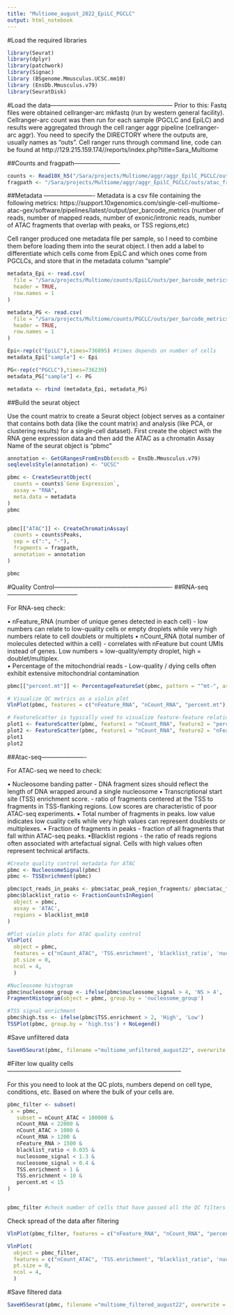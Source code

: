 ---
title: "Multiome_august_2022_EpiLC_PGCLC"
output: html_notebook
---

#Load the required libraries 
```{r}
library(Seurat)
library(dplyr)
library(patchwork)
library(Signac)
library (BSgenome.Mmusculus.UCSC.mm10)
library (EnsDb.Mmusculus.v79)
library(SeuratDisk)
```

#Load the data------------------------------------------------------------
Prior to this: Fastq files were obtained cellranger-arc mkfastq (run by western general facility). Cellranger-arc count was then run for each sample (PGCLC and EpiLC) and results were aggregated through the cell ranger aggr pipeline (cellranger-arc aggr). You need to specify the DIRECTORY where the outputs are, usually names as "outs". 
Cell ranger runs through command line, code can be found at http://129.215.159.174//reports/index.php?title=Sara_Multiome

##Counts and fragpath-----------------------
```{r}

counts <- Read10X_h5("/Sara/projects/Multiome/aggr/aggr_EpilC_PGCLC/outs/filtered_feature_bc_matrix.h5")
fragpath <- "/Sara/projects/Multiome/aggr/aggr_EpilC_PGCLC/outs/atac_fragments.tsv.gz"

```


##Metadata -------------------------
Metadata is a csv file containing the following metrics: 
https://support.10xgenomics.com/single-cell-multiome-atac-gex/software/pipelines/latest/output/per_barcode_metrics
(number of reads, number of mapped reads, number of exonic/intronic reads, number of ATAC fragments that overlap with peaks, or TSS regions,etc)

Cell ranger produced one metadata file per sample, so I need to combine them before loading them into the seurat object. I then add a label to differentiate which cells come from EpiLC and which ones come from PGCLCs, and store that in the metadata column "sample"


```{r}
metadata_Epi <- read.csv(
  file = "/Sara/projects/Multiome/counts/EpiLC/outs/per_barcode_metrics.csv",
  header = TRUE,
  row.names = 1
)

metadata_PG <- read.csv(
  file = "/Sara/projects/Multiome/counts/PGCLC/outs/per_barcode_metrics.csv",
  header = TRUE,
  row.names = 1
)

Epi<-rep(c("EpiLC"),times=736095) #times depends on number of cells 
metadata_Epi["sample"] <- Epi 

PG<-rep(c("PGCLC"),times=736239)
metadata_PG["sample"] <- PG 

metadata <- rbind (metadata_Epi, metadata_PG) 
```


##Build the seurat object 

Use the count matrix to create a Seurat object (object serves as a container that contains both data (like the count matrix) and analysis (like PCA, or clustering results) for a single-cell dataset).
First create the object with the RNA gene expression data and then add the ATAC as a chromatin Assay
Name of the seurat object is "pbmc"

```{r}
annotation <- GetGRangesFromEnsDb(ensdb = EnsDb.Mmusculus.v79)
seqlevelsStyle(annotation) <- "UCSC"

pbmc <- CreateSeuratObject(
  counts = counts$`Gene Expression`,
  assay = "RNA",
  meta.data = metadata
)
pbmc


pbmc[["ATAC"]] <- CreateChromatinAssay(
  counts = counts$Peaks,
  sep = c(":", "-"),
  fragments = fragpath,
  annotation = annotation
)

pbmc
```


#Quality Control----------------------------------------------------------
##RNA-seq-----------------------------------

For RNA-seq check:

• nFeature_RNA (number of unique genes detected in each cell) - low numbers can relate to low-quality cells or empty droplets while very high numbers relate to cell doublets or multiplets 
• nCount_RNA (total number of molecules detected within a cell) - correlates with nFeature but count UMIs instead of genes. Low numbers = low-quality/empty droplet, high = doublet/multiplex.  
• Percentage of the mitochondrial reads - Low-quality / dying cells often exhibit extensive mitochondrial contamination

```{r}
pbmc[["percent.mt"]] <- PercentageFeatureSet(pbmc, pattern = "^mt-", assay = "RNA") # calulcate percentage of mitochondial reads, all mitochondial genes start with "mt-"

# Visualize QC metrics as a violin plot
VlnPlot(pbmc, features = c("nFeature_RNA", "nCount_RNA", "percent.mt"), ncol = 3, pt.size = 0)

# FeatureScatter is typically used to visualize feature-feature relationships
plot1 <- FeatureScatter(pbmc, feature1 = "nCount_RNA", feature2 = "percent.mt")
plot2 <- FeatureScatter(pbmc, feature1 = "nCount_RNA", feature2 = "nFeature_RNA")
plot1
plot2
```

##Atac-seq----------------------

For ATAC-seq we need to check: 

•	Nucleosome banding patter - DNA fragment sizes should reflect the length of DNA wrapped around a single nucleosome
•	Transcriptional start site (TSS) enrichment score. -  ratio of fragments centered at the TSS to fragments in TSS-flanking regions. Low scores are characteristic of poor ATAC-seq experiments.
•	Total number of fragments in peaks. low value indicates low cuality cells while very high values can represent doublests or multiplexes.
•	Fraction of fragments in peaks - fraction of all fragments that fall within ATAC-seq peaks.
•Blacklist regions - the ratio of reads regions often associated with artefactual signal. Cells with high values often represent technical artifacts.

```{r}
#Create quality control metadata for ATAC
pbmc <- NucleosomeSignal(pbmc)
pbmc <- TSSEnrichment(pbmc)

pbmc$pct_reads_in_peaks <- pbmc$atac_peak_region_fragments/ pbmc$atac_fragments * 100
pbmc$blacklist_ratio <- FractionCountsInRegion(
  object = pbmc, 
  assay = 'ATAC',
  regions = blacklist_mm10
)
```

```{r}
#Plot violin plots for ATAC quality control
VlnPlot(
  object = pbmc,
  features = c("nCount_ATAC", 'TSS.enrichment', 'blacklist_ratio', 'nucleosome_signal'),
  pt.size = 0,
  ncol = 4,
  )
```


```{r}
#Nucleosome histogram
pbmc$nucleosome_group <- ifelse(pbmc$nucleosome_signal > 4, 'NS > 4', 'NS < 4')
FragmentHistogram(object = pbmc, group.by = 'nucleosome_group')

#TSS signal enrichment 
pbmc$high.tss <- ifelse(pbmc$TSS.enrichment > 2, 'High', 'Low')
TSSPlot(pbmc, group.by = 'high.tss') + NoLegend()
```

#Save unfiltered data 
```{r}
SaveH5Seurat(pbmc, filename ="multiome_unfiltered_august22", overwrite = TRUE) # save seurat object before filtering
```


#Filter low quality cells--------------------------------------------------------------------------------------

For this you need to look at the QC plots, numbers depend on cell type, conditions, etc. Based on where the bulk of your cells are. 

```{r}
pbmc_filter <- subset(
 x = pbmc,
   subset = nCount_ATAC < 100000 &
   nCount_RNA < 22000 &
   nCount_ATAC > 1000 &
   nCount_RNA > 1200 &
   nFeature_RNA > 1500 &
   blacklist_ratio < 0.035 &
   nucleosome_signal < 1.3 &
   nucleosome_signal > 0.4 &
   TSS.enrichment > 1 &
   TSS.enrichment < 10 &
   percent.mt < 15
)


pbmc_filter #check number of cells that have passed all the QC filters

```


Check spread of the data after filtering

```{r}

VlnPlot(pbmc_filter, features = c("nFeature_RNA", "nCount_RNA", "percent.mt"), ncol = 3, pt.size = 0)

VlnPlot(
  object = pbmc_filter,
  features = c("nCount_ATAC", 'TSS.enrichment', "blacklist_ratio", 'nucleosome_signal'),
  pt.size = 0,
  ncol = 4,
  )
```


#Save filtered data 
```{r}
SaveH5Seurat(pbmc, filename ="multiome_filtered_august22", overwrite = TRUE) # save seurat object before filtering
```
